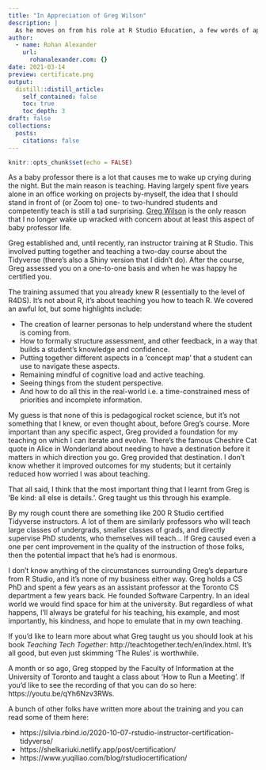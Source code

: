 ```yaml
---
title: "In Appreciation of Greg Wilson"
description: |
  As he moves on from his role at R Studio Education, a few words of appreciation for Greg Wilson.
author:
  - name: Rohan Alexander
    url:
      rohanalexander.com: {}
date: 2021-03-14
preview: certificate.png
output:
  distill::distill_article:
    self_contained: false
    toc: true
    toc_depth: 3
draft: false
collections:
  posts:
    citations: false
---
```



```r
knitr::opts_chunk$set(echo = FALSE)
```

As a baby professor there is a lot that causes me to wake up crying during the night. But the main reason is teaching. Having largely spent five years alone in an office working on projects by-myself, the idea that I should stand in front of (or Zoom to) one- to two-hundred students and competently teach is still a tad surprising. [Greg Wilson](https://third-bit.com) is the only reason that I no longer wake up wracked with concern about at least this aspect of baby professor life.

Greg established and, until recently, ran instructor training at R Studio. This involved putting together and teaching a two-day course about the Tidyverse (there's also a Shiny version that I didn't do). After the course, Greg assessed you on a one-to-one basis and when he was happy he certified you.

The training assumed that you already knew R (essentially to the level of R4DS). It's not about R, it's about teaching you how to teach R. We covered an awful lot, but some highlights include:

- The creation of learner personas to help understand where the student is coming from.
- How to formally structure assessment, and other feedback, in a way that builds a student's knowledge and confidence.
- Putting together different aspects in a 'concept map' that a student can use to navigate these aspects.
- Remaining mindful of cognitive load and active teaching.
- Seeing things from the student perspective.
- And how to do all this in the real-world i.e. a time-constrained mess of priorities and incomplete information.

My guess is that none of this is pedagogical rocket science, but it's not something that I knew, or even thought about, before Greg's course. More important than any specific aspect, Greg provided a foundation for my teaching on which I can iterate and evolve. There's the famous Cheshire Cat quote in Alice in Wonderland about needing to have a destination before it matters in which direction you go. Greg provided that destination. I don't know whether it improved outcomes for my students; but it certainly reduced how worried I was about teaching.

That all said, I think that the most important thing that I learnt from Greg is 'Be kind: all else is details.'. Greg taught us this through his example. 

By my rough count there are something like 200 R Studio certified Tidyverse instructors. A lot of them are similarly professors who will teach large classes of undergrads, smaller classes of grads, and directly supervise PhD students, who themselves will teach... If Greg caused even a one per cent improvement in the quality of the instruction of those folks, then the potential impact that he's had is enormous.

I don't know anything of the circumstances surrounding Greg's departure from R Studio, and it's none of my business either way. Greg holds a CS PhD and spent a few years as an assistant professor at the Toronto CS department a few years back. He founded Software Carpentry. In an ideal world we would find space for him at the university. But regardless of what happens, I'll always be grateful for his teaching, his example, and most importantly, his kindness, and hope to emulate that in my own teaching.

If you'd like to learn more about what Greg taught us you should look at his book *Teaching Tech Together*: http://teachtogether.tech/en/index.html. It's all good, but even just skimming 'The Rules' is worthwhile.

A month or so ago, Greg stopped by the Faculty of Information at the University of Toronto and taught a class about 'How to Run a Meeting'. If you'd like to see the recording of that you can do so here: https://youtu.be/qYh6Nzv3RWs.

A bunch of other folks have written more about the training and you can read some of them here:

- https://silvia.rbind.io/2020-10-07-rstudio-instructor-certification-tidyverse/
- https://shelkariuki.netlify.app/post/certification/ 
- https://www.yuqiliao.com/blog/rstudiocertification/ 
